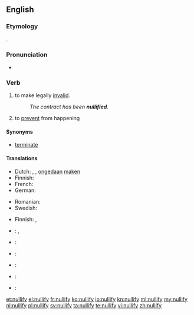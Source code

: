 ==English==

===Etymology===
{{suffix|null|ify}}.

===Pronunciation===
* {{audio|en-us-nullify.ogg|Audio (US)}}

===Verb===
{{en-verb|nullifies|nullifying|nullified}}

# {{transitive|legal}} to make legally [[invalid]].
#: ''The contract has been '''nullified'''.''
# to [[prevent]] from happening

====Synonyms====
* {{sense|to make legally invalid}} [[terminate]]

====Translations====
{{trans-top|to make legally invalid}}
* Dutch: {{t+|nl|annuleren}}, {{t+|nl|vernietigen}}, [[ongedaan]] [[maken]]
* Finnish: {{t|fi|mitätöidä}}
* French: {{t+|fr|annuler}}
* German: {{t+|de|annullieren}}
{{trans-mid}}
* Romanian: {{t+|ro|anula|alt=a anula}}
* Swedish: {{t-|sv|omintetgöra}}
{{trans-bottom}}

{{trans-top|to prevent from happening}}
* Finnish: {{t|fi|estää}}, {{t|fi|ehkäistä}}
{{trans-mid}}
{{trans-bottom}}

{{checktrans-top}}
* {{ttbc|zh}}: {{t|zh|使無效}}, {{t|zh|使无效}}
* {{ttbc|el}}: {{t+|el|ακυρώνω|tr=akyróno}}
* {{ttbc|it}}: {{t+|it|annullare}}
* {{ttbc|pt}}: {{t+|pt|anular}}
* {{ttbc|ru}}: {{t+|ru|аннулировать|tr=annulírovat’}}
* {{ttbc|es}}: {{t+|es|anular}}
{{checktrans-bottom}}

[[et:nullify]]
[[el:nullify]]
[[fr:nullify]]
[[ko:nullify]]
[[io:nullify]]
[[kn:nullify]]
[[ml:nullify]]
[[my:nullify]]
[[nl:nullify]]
[[pl:nullify]]
[[sv:nullify]]
[[ta:nullify]]
[[te:nullify]]
[[vi:nullify]]
[[zh:nullify]]